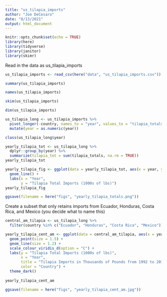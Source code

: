 ```yaml
---
title: "us_tilapia_imports"
author: "Joe DeCesaro"
date: "8/13/2021"
output: html_document
---
```


```r
knitr::opts_chunk$set(echo = TRUE)
library(here)
library(tidyverse)
library(janitor)
library(skimr)
```

Read in the data as us_tilapia_imports
```r
us_tilapia_imports <- read_csv(here("data", "us_tilapia_imports.csv"))

summary(us_tilapia_imports)

names(us_tilapia_imports)

skim(us_tilapia_imports)

dim(us_tilapia_imports)
```

```r
us_tilapia_long <- us_tilapia_imports %>% 
  pivot_longer(-country, names_to = "year", values_to = "tilapia_totals") %>% 
  mutate(year = as.numeric(year))

class(us_tilapia_long$year)


```

```r
yearly_tilapia_tot <- us_tilapia_long %>% 
  dplyr::group_by(year) %>% 
  summarize(tilapia_tot = sum(tilapia_totals, na.rm = TRUE))
yearly_tilapia_tot
```
```r
yearly_tilapia_fig <- ggplot(data = yearly_tilapia_tot, aes(x = year, y = tilapia_tot)) + 
  geom_line() + 
  labs(x = "Year", 
       y = "Tilapia Total Imports (1000s of lbs)")
yearly_tilapia_fig

ggsave(filename = here("figs", "yearly_tilapia_totals.png"))
```

Create a subset that only retains imports from Ecuador, Honduras, Costa Rica, and Mexico (you decide what to name this)
```r
central_am_tilapia <- us_tilapia_long %>% 
  filter(country %in% c("Ecuador", "Honduras", "Costa Rica", "Mexico"))
```

```r
yearly_tilapia_cent_am <- ggplot(data = central_am_tilapia, aes(x = year, y = tilapia_totals, color = country)) + 
  geom_point(size = 1.5) +
  geom_line(size = 1.2) +
  scale_colour_viridis_d(option = "C") +
  labs(y = "Tilapia Total Imports (1000s of lbs)", 
       x = "Year", 
       title = "Tilapia Imports in Thousands of Pounds from 1992 to 2018",
       color = "Country") +
  theme_dark()
  
yearly_tilapia_cent_am

ggsave(filename = here("figs", "yearly_tilapia_cent_am.jpg"))

```

